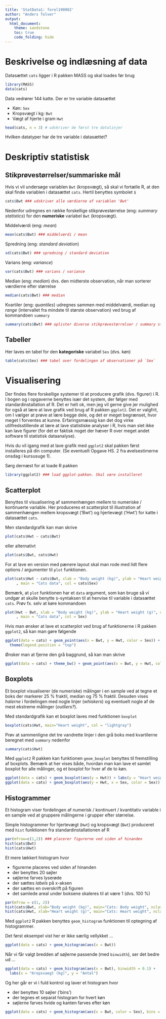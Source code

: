 ```yaml
---
title: 'StatData1: forel190902'
author: "Anders Tolver"
output:   
  html_document:
    theme: sandstone
    toc: true
    code_folding: hide
---
```


# Beskrivelse og indlæsning af data

Datasættet `cats` ligger i R pakken MASS og skal loades før brug

```r
library(MASS)
data(cats)
```

Data vedrører 144 katte. Der er tre variable datasættet

* Køn: `Sex`
* Kropsvægt i kg: `Bwt`
* Vægt af hjerte i gram `Hwt`

```r
head(cats, n = 3) # udskriver de først tre datalinjer
```

Hvilken datatyper har de tre variable i datasættet?


# Deskriptiv statistisk

## Stikprøvestørrelser/summariske mål

Hvis vi vil undersøge variablen `Bwt` (kropsvægt), så skal vi fortælle R, at den skal finde variablen i datasættet `cats`. Hertil benyttes symbolet `$`

```r
cats$Bwt ### udskriver alle værdierne af variablen 'Bwt'
```

Nedenfor udregnes en række forskellige stikprøvestørrelse (eng: *summary statistics*) for den **numeriske** variabel `Bwt` (kropsvægt).

Middelværdi (eng: *mean*)
```r
mean(cats$Bwt) ### middelværdi / mean
```

Spredning (eng: *standard deviation*)
```r
sd(cats$Bwt) ### spredning / standard deviation
```

Varians (eng: *variance*)
```r
var(cats$Bwt) ### varians / variance
```

Median (eng: *median*) dvs. den midterste observation, når man sorterer værdierne efter størrelse
```r
median(cats$Bwt) ### median
```

Kvartiler (eng: *quantiles*) udregnes sammen med middelværdi, median og *range* (intervallet fra mindste til største observation) ved brug af kommandoen `summary`

```r
summary(cats$Bwt) ### oplister diverse stikprøvestørrelser / summary statistics
```

## Tabeller

Her laves en tabel for den **kategoriske** variabel `Sex` (dvs. køn)

```r
table(cats$Sex) ### tabel over fordelingen af observationer på `Sex`
```

# Visualisering

Der findes flere forskellige systemer til at producere grafik (dvs. figurer) i R. I bogen og i opgaverne benyttes især det system, der følger med standardinstallation af R. Det er helt ok, men jeg vil gerne give jer mulighed for også at lære at lave grafik ved brug af R pakken `ggplot2`. Det er valgfrit, om I vælger at prøve at lære begge dele, og det er meget begrænset, hvor meget I forventes at kunne. Erfaringsmæssig kan det dog virke utilfredsstillende at lære at lave statistiske analyser i R, hvis man slet ikke kan lave figurer (for det er faktisk noget der hæver R over meget andet software til statistisk dataanalyse).

Hvis du vil igang med at lave grafik med `ggplot2` skal pakken først installeres på din computer. (Se eventuelt Opgave HS. 2 fra øvelsestimerne onsdag i kursusuge 1).

Sørg dernæst for at loade R pakken

```r
library(ggplot2) ### load ggplot-pakken. Skal være installeret
```

## Scatterplot

Benyttes til visualisering af sammenhængen mellem to numeriske / kontinuerte variable. Her produceres et scatterplot til illustration af sammenhængen mellem kropsvægt ('Bwt') og hjertevægt ('Hwt') for katte i datasættet `cats`.

Men standardgrafik kan man skrive

```r
plot(cats$Hwt ~ cats$Bwt)
```

eller alternativt 

```r
plot(cats$Bwt, cats$Hwt)
```

For at lave en version med pænere layout skal man rode med lidt flere options / argumenter til `plot` funktionen.

```r
plot(cats$Hwt ~ cats$Bwt, xlab = "Body weight (kg)", ylab = "Heart weight (g)"
     , main = "Cats data", col = cats$Sex)
```

Bemærk, at `plot` funktionen har et `data` argument, som kan bruge så vi undgør at skulle benytte `$`-syntaksen til at henvise til variable i datasættet `cats`. Prøv fx. selv at køre kommandoen

```r
plot(Hwt ~ Bwt, xlab = "Body weight (kg)", ylab = "Heart weight (g)", data = cats, pch = 16
     , main = "Cats data", col = Sex)
```

Hvis man ønsker at lave et scatterplot ved brug af funktionerne i R pakken `ggplot2`, så kan man gøre følgende

```r
ggplot(data = cats) + geom_point(aes(x = Bwt, y = Hwt, color = Sex)) + labs(x = "Body weight (kg)", y = "Heart weight (g)") + 
  theme(legend.position = "top") 
```

Ønsker man at fjerne den grå baggrund, så kan man skrive

```r
ggplot(data = cats) + theme_bw() + geom_point(aes(x = Bwt, y = Hwt, color = Sex)) + labs(x = "Body weight (kg)", y = "Heart weight (g)") 
```

## Boxplots

Et boxplot visualiserer (de numeriske) målinger i en sample ved at tegne et boks der markerer 25 % fraktil, median og 75 % fraktil. Desuden vises *halerne* i fordelingen med nogle linjer (*whiskers*) og eventuelt nogle af de mest ekstreme målinger (*outliers?*).

Med standardgrafik kan et boxplot laves med funktionen `boxplot`

```r
boxplot(cats$Hwt, main="Heart weight", col = "lightgray")
```

Prøv at sammenligne det tre vandrette linjer i den grå boks med kvartilerne beregnet med `summary` nedenfor
```r
summary(cats$Hwt)
```

Med `ggplot2` R pakken kan funktionen `geom_boxplot` benyttes til fremstilling af boxplots. Bemærk at her vises både, hvordan man kan lave et samlet boxplot for alle målinger, og et boxplot for hver af de to køn.

```r
ggplot(data = cats) + geom_boxplot(aes(y = Hwt)) + labs(y = "Heart weight (kg)")
ggplot(data = cats) + geom_boxplot(aes(y = Hwt, x = Sex, color = Sex)) + labs(y = "Heart weight (kg)")
```

## Histogrammer

Et histogram viser fordelingen af numerisk / kontinuert / kvantitativ variable i en sample ved at gruppere målingerne i grupper efter størrelse.

Simple histogrammer for hjertevægt (`Hwt`) og kropsvægt (`Bwt`) produceret med `hist` funktionen fra standardinstallationen af R

```r
par(mfrow=c(1,2)) ### placerer figurerne ved siden af hinanden
hist(cats$Bwt)
hist(cats$Hwt)
```

Et mere lækkert histogram hvor

* figurerne placeres ved siden af hinanden
* der benyttes 20 søjler
* søjlerne farves lyserøde
* der sættes *labels* på x-aksen
* der sættes en overskrift på figuren
* det samlede areal under boksene skaleres til at være 1 (dvs. 100 %)

```r
par(mfrow = c(1, 2))
hist(cats$Bwt, xlab="Body weight (kg)", main="Cats: Body weight", nclass=20, prob=TRUE, col = "lightgray")
hist(cats$Hwt, xlab="Heart weight (g)", main="Cats: Heart weight", nclass=20, prob=TRUE, col = "lightgray")
```

Med `ggplot2` R pakken benyttes `geom_histogram` funktionen til optegning af histogrammer. 

Det først eksempel vist her er ikke særlig vellykket ...

```r
ggplot(data = cats) + geom_histogram(aes(x = Bwt))
```

Når vi får valgt bredden af søjlerne passende (med `binwidth`), ser det bedre ud ...
```r
ggplot(data = cats) + geom_histogram(aes(x = Bwt), binwidth = 0.1) +
  labs(x = "Kropsvaegt (kg)", y = "Antal")
```

Og her går er vi i fuld kontrol og laver et histogram hvor

* der benyttes 10 søjler ('bins')
* der tegnes et separat histogram for hvert køn
* søjlerne farves hvide og kanten farves efter køn

```r
ggplot(data = cats) + geom_histogram(aes(x = Bwt, color = Sex), bins = 10, fill = "white") + facet_wrap(. ~ Sex) + labs(x = "Kropsvaegt (kg)", y = "Antal")
```

